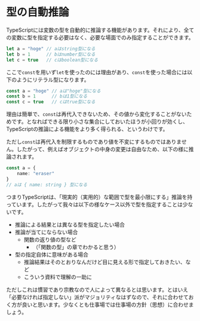 # 型の自動推論

TypeScriptには変数の型を自動的に推論する機能があります。それにより、全ての変数に型を指定する必要はなく、必要な場面でのみ指定することができます。

```typescript
let a = "hoge" // aはstring型になる
let b = 1      // bはnumber型になる
let c = true   // cはboolean型になる
```

ここで`const`を用いず`let`を使ったのには理由があり、`const`を使った場合には以下のようにリテラル型になります。

```typescript
const a = "hoge" // aは"hoge"型になる
const b = 1      // bは1型になる
const c = true   // cはtrue型になる
```

理由は簡単で、`const`は再代入できないため、その値から変化することがないためです。となればできる限り小さな集合にしておいたほうが小回りが効くし、TypeScriptの推論による機能をより多く得られる、というわけです。

ただし`const`は再代入を制限するものであり値を不変にするものではありません。したがって、例えばオブジェクトの中身の変更は自由なため、以下の様に推論されます。

```typescript
const a = {
    name: "eraser"
}
// aは { name: string } 型になる
```

つまりTypeScriptは、「現実的（実用的）な範囲で型を最小限にする」推論を持っています。したがって我々は以下の様なケース以外で型を指定することは少ないです。

- 推論による結果とは異なる型を指定したい場合
- 推論が当てにならない場合
    - 関数の返り値の型など
        - （「関数の型」の章でわかると思う）
- 型の指定自体に意味がある場合
    - 推論結果はそのとおりなんだけど目に見える形で指定しておきたい、など
    - こういう資料で理解の一助に

ただしこれは慣習であり宗教なので人によって異なるとは思います。とはいえ「必要なければ指定しない」派がマジョリティなはずなので、それに合わせておく方が良いと思います。少なくとも仕事場では仕事場の方針（思想）に合わせましょう。

